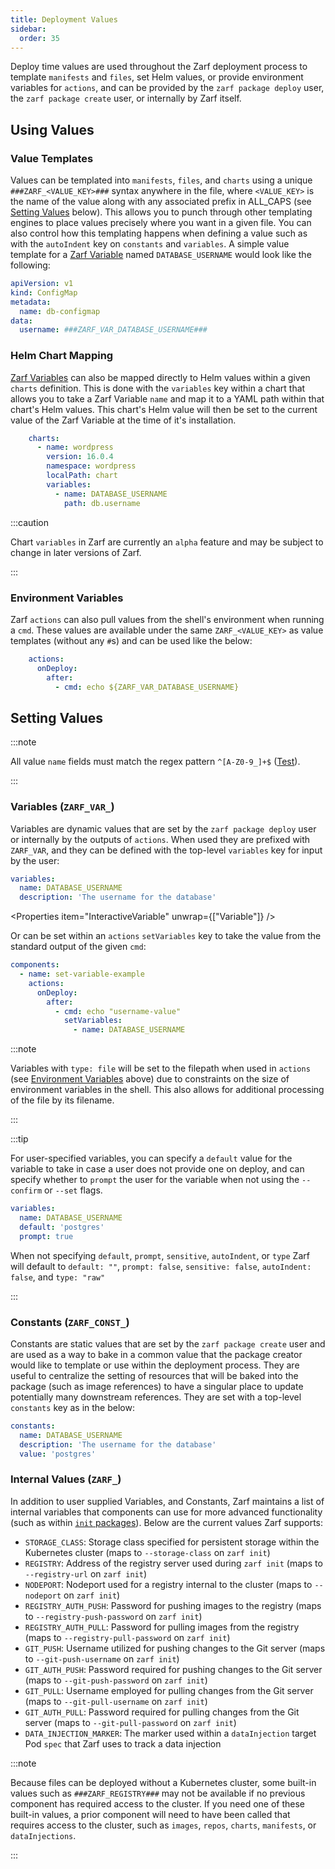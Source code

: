 ```yaml
---
title: Deployment Values
sidebar:
  order: 35
---
```



Deploy time values are used throughout the Zarf deployment process to template `manifests` and `files`, set Helm values, or provide environment variables for `actions`, and can be provided by the `zarf package deploy` user, the `zarf package create` user, or internally by Zarf itself.

## Using Values

### Value Templates

Values can be templated into `manifests`, `files`, and `charts` using a unique `###ZARF_<VALUE_KEY>###` syntax anywhere in the file, where `<VALUE_KEY>` is the name of the value along with any associated prefix in ALL_CAPS (see [Setting Values](#setting-values) below).  This allows you to punch through other templating engines to place values precisely where you want in a given file.  You can also control how this templating happens when defining a value such as with the `autoIndent` key on `constants` and `variables`.  A simple value template for a [Zarf Variable](#variables-zarf_var_) named `DATABASE_USERNAME` would look like the following:

```yaml
apiVersion: v1
kind: ConfigMap
metadata:
  name: db-configmap
data:
  username: ###ZARF_VAR_DATABASE_USERNAME###
```

### Helm Chart Mapping

[Zarf Variables](#variables-zarf_var_) can also be mapped directly to Helm values within a given `charts` definition.  This is done with the `variables` key within a chart that allows you to take a Zarf Variable `name` and map it to a YAML path within that chart's Helm values.  This chart's Helm value will then be set to the current value of the Zarf Variable at the time of it's installation.

```yaml
    charts:
      - name: wordpress
        version: 16.0.4
        namespace: wordpress
        localPath: chart
        variables:
          - name: DATABASE_USERNAME
            path: db.username
```

<Properties item="ZarfChartVariable" />

:::caution

Chart `variables` in Zarf are currently an `alpha` feature and may be subject to change in later versions of Zarf.

:::

### Environment Variables

Zarf `actions` can also pull values from the shell's environment when running a `cmd`.  These values are available under the same `ZARF_<VALUE_KEY>` as value templates (without any `#`s) and can be used like the below:

```yaml
    actions:
      onDeploy:
        after:
          - cmd: echo ${ZARF_VAR_DATABASE_USERNAME}
```

## Setting Values

:::note

All value `name` fields must match the regex pattern `^[A-Z0-9_]+$` ([Test](https://regex101.com/r/BG5ZqW/1)).

:::

### Variables (`ZARF_VAR_`)

Variables are dynamic values that are set by the `zarf package deploy` user or internally by the outputs of `actions`.  When used they are prefixed with `ZARF_VAR`, and they can be defined with the top-level `variables` key for input by the user:

```yaml
variables:
  name: DATABASE_USERNAME
  description: 'The username for the database'
```

<Properties item="InteractiveVariable" unwrap={["Variable"]} />

Or can be set within an `actions` `setVariables` key to take the value from the standard output of the given `cmd`:

```yaml
components:
  - name: set-variable-example
    actions:
      onDeploy:
        after:
          - cmd: echo "username-value"
            setVariables:
              - name: DATABASE_USERNAME
```

<Properties item="Variable" />

:::note

Variables with `type: file` will be set to the filepath when used in `actions` (see [Environment Variables](#environment-variables) above) due to constraints on the size of environment variables in the shell.  This also allows for additional processing of the file by its filename.

:::

:::tip


For user-specified variables, you can specify a `default` value for the variable to take in case a user does not provide one on deploy, and can specify whether to `prompt` the user for the variable when not using the `--confirm` or `--set` flags.

```yaml
variables:
  name: DATABASE_USERNAME
  default: 'postgres'
  prompt: true
```

When not specifying `default`, `prompt`, `sensitive`, `autoIndent`, or `type` Zarf will default to `default: ""`, `prompt: false`, `sensitive: false`, `autoIndent: false`, and `type: "raw"`

:::

### Constants (`ZARF_CONST_`)

Constants are static values that are set by the `zarf package create` user and are used as a way to bake in a common value that the package creator would like to template or use within the deployment process.  They are useful to centralize the setting of resources that will be baked into the package (such as image references) to have a singular place to update potentially many downstream references.  They are set with a top-level `constants` key as in the below:

```yaml
constants:
  name: DATABASE_USERNAME
  description: 'The username for the database'
  value: 'postgres'
```

<Properties item="Constant" />


### Internal Values (`ZARF_`)

In addition to user supplied Variables, and Constants, Zarf maintains a list of internal variables that components can use for more advanced functionality (such as within [`init` packages](/ref/init-package)).  Below are the current values Zarf supports:

- `STORAGE_CLASS`: Storage class specified for persistent storage within the Kubernetes cluster (maps to `--storage-class` on `zarf init`)
- `REGISTRY`: Address of the registry server used during `zarf init` (maps to `--registry-url` on `zarf init`)
- `NODEPORT`: Nodeport used for a registry internal to the cluster (maps to `--nodeport` on `zarf init`)
- `REGISTRY_AUTH_PUSH`: Password for pushing images to the registry (maps to `--registry-push-password` on `zarf init`)
- `REGISTRY_AUTH_PULL`: Password for pulling images from the registry (maps to `--registry-pull-password` on `zarf init`)
- `GIT_PUSH`: Username utilized for pushing changes to the Git server (maps to `--git-push-username` on `zarf init`)
- `GIT_AUTH_PUSH`: Password required for pushing changes to the Git server (maps to `--git-push-password` on `zarf init`)
- `GIT_PULL`: Username employed for pulling changes from the Git server (maps to `--git-pull-username` on `zarf init`)
- `GIT_AUTH_PULL`: Password required for pulling changes from the Git server (maps to `--git-pull-password` on `zarf init`)
- `DATA_INJECTION_MARKER`: The marker used within a `dataInjection` target Pod `spec` that Zarf uses to track a data injection

:::note

Because files can be deployed without a Kubernetes cluster, some built-in values such as `###ZARF_REGISTRY###` may not be available if no previous component has required access to the cluster. If you need one of these built-in values, a prior component will need to have been called that requires access to the cluster, such as `images`, `repos`, `charts`, `manifests`, or `dataInjections`.

:::

